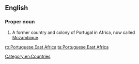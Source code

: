 ==English==
{{wikipedia}}

===Proper noun===
{{en-proper noun}}

# A former country and colony of Portugal in Africa, now called [[Mozambique]].

[[Category:en:Countries]]

[[ro:Portuguese East Africa]]
[[ta:Portuguese East Africa]]